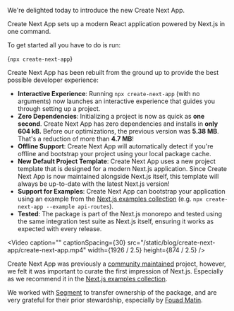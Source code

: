 

We're delighted today to introduce the new Create Next App.

Create Next App sets up a modern React application powered by Next.js in one command.

To get started all you have to do is run:

<TerminalInput prefix>{`npx create-next-app`}</TerminalInput>

Create Next App has been rebuilt from the ground up to provide the best possible developer experience:

- **Interactive Experience**: Running `npx create-next-app` (with no arguments) now launches an interactive experience that guides you through setting up a project.
- **Zero Dependencies**: Initializing a project is now as quick as **one second**. Create Next App has zero dependencies and installs in **only 604 kB.** Before our optimizations, the previous version was **5.38 MB**. That's a reduction of more than **4.7 MB**!
- **Offline Support**: Create Next App will automatically detect if you're offline and bootstrap your project using your local package cache.
- **New Default Project Template**: Create Next App uses a new project template that is designed for a modern Next.js application. Since Create Next App is now maintained alongside Next.js itself, this template will always be up-to-date with the latest Next.js version!
- **Support for Examples**: Create Next App can bootstrap your application using an example from the [Next.js examples collection](https://github.com/zeit/next.js/tree/canary/examples) (e.g. `npx create-next-app --example api-routes`).
- **Tested**: The package is part of the Next.js monorepo and tested using the same integration test suite as Next.js itself, ensuring it works as expected with every release.

<Video
  caption=""
  captionSpacing={30}
  src="/static/blog/create-next-app/create-next-app.mp4"
  width={1926 / 2.5}
  height={874 / 2.5}
/>

Create Next App was previously a [community maintained](https://open.segment.com/create-next-app/) project, however, we felt it was important to curate the first impression of Next.js. Especially as we recommend it in the [Next.js examples collection](https://github.com/zeit/next.js/tree/canary/examples).

We worked with [Segment](https://segment.com/) to transfer ownership of the package, and are very grateful for their prior stewardship, especially by [Fouad Matin](https://twitter.com/fouadmatin).
